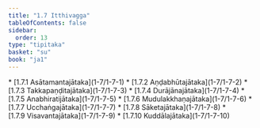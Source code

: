 ```yaml
---
title: "1.7 Itthivagga"
tableOfContents: false
sidebar:
  order: 13
type: "tipitaka"
basket: "su"
book: "ja1"
---
```



<DynamicBreadcrumb />



<TableOfContents book="ja1" section="1.7">
* [1.7.1 Asātamantajātaka](1-7/1-7-1)
* [1.7.2 Aṇḍabhūtajātaka](1-7/1-7-2)
* [1.7.3 Takkapaṇḍitajātaka](1-7/1-7-3)
* [1.7.4 Durājānajātaka](1-7/1-7-4)
* [1.7.5 Anabhiratijātaka](1-7/1-7-5)
* [1.7.6 Mudulakkhaṇajātaka](1-7/1-7-6)
* [1.7.7 Ucchaṅgajātaka](1-7/1-7-7)
* [1.7.8 Sāketajātaka](1-7/1-7-8)
* [1.7.9 Visavantajātaka](1-7/1-7-9)
* [1.7.10 Kuddālajātaka](1-7/1-7-10)
</TableOfContents>